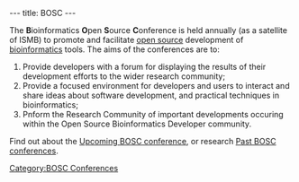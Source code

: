 ---
title: BOSC
---

The '''B'''ioinformatics '''O'''pen '''S'''ource '''C'''onference is held annually (as a satellite of ISMB) to promote and facilitate [[wp:open source|open source]] development of [[wp:bioinformatics|bioinformatics]] tools.  The aims of the conferences are to: 
# Provide developers with a forum for displaying the results of their development efforts to the wider research community; 
# Provide a focused environment for developers and users to interact and share ideas about software development, and practical techniques in bioinformatics; 
# Pnform the Research Community of important developments occuring within the Open Source Bioinformatics Developer community.

Find out about the [[Upcoming BOSC conference]], or research [[Past BOSC conferences]].

[[Category:BOSC Conferences]]